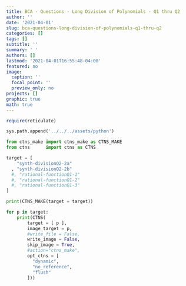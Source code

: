 ```yaml
---
title: BCA - Questions - Long Division of Polynomials - Q1 thru Q2
author: ''
date: '2021-04-01'
slug: bca-questions-long-division-of-polynomials-q1-thru-q2
categories: []
tags: []
subtitle: ''
summary: ' '
authors: []
lastmod: '2021-04-01T16:55:48-04:00'
featured: no
image:
  caption: ''
  focal_point: ''
  preview_only: no
projects: []
graphic: true
math: true
---
```

```r
require(reticulate)
```

```python
sys.path.append('../../../assets/python')

from ctns_make import ctns_make as CTNS_MAKE
from ctns      import ctns as CTNS
```

```python
target = [
    "synth-divisionQ2-2a"
  , "synth-divisionQ2-2b"
  #, "rational-functionQ1-1"
  #, "rational-functionQ1-2"
  #, "rational-functionQ1-3"
]

print(CTNS_MAKE(target = target))
```

```python

for p in target:
    print(CTNS(
        target = [ p ], 
        image_target = p,
        #write_file = False,
        write_image = False,
        skip_image = True,
        #action="ctns_make",
        opt_ctns = [
          "dynamic",
          "no_reference",
          "flush"
        ]))
```
